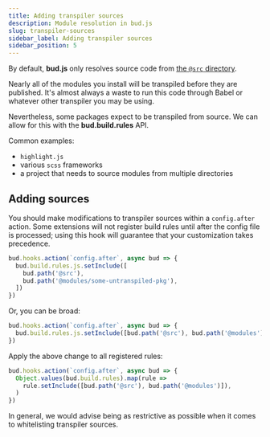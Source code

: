 ```yaml
---
title: Adding transpiler sources
description: Module resolution in bud.js
slug: transpiler-sources
sidebar_label: Adding transpiler sources
sidebar_position: 5
---
```


By default, **bud.js** only resolves source code from [the `@src` directory](/docs/bud.path).

Nearly all of the modules you install will be transpiled before they are published. It's almost always a waste to run this code through Babel or whatever other transpiler you may be using.

Nevertheless, some packages expect to be transpiled from source. We can allow for this with the **bud.build.rules** API.

Common examples:

- `highlight.js`
- various `scss` frameworks
- a project that needs to source modules from multiple directories

## Adding sources

You should make modifications to transpiler sources within a `config.after` action.
Some extensions will not register build rules until after the config file is processed;
using this hook will guarantee that your customization takes precedence.

```ts
bud.hooks.action(`config.after`, async bud => {
  bud.build.rules.js.setInclude([
    bud.path('@src'),
    bud.path('@modules/some-untranspiled-pkg'),
  ])
})
```

Or, you can be broad:

```ts
bud.hooks.action(`config.after`, async bud => {
  bud.build.rules.js.setInclude([bud.path('@src'), bud.path('@modules')])
})
```

Apply the above change to all registered rules:

```ts
bud.hooks.action(`config.after`, async bud => {
  Object.values(bud.build.rules).map(rule =>
    rule.setInclude([bud.path('@src'), bud.path('@modules')]),
  )
})
```

In general, we would advise being as restrictive as possible when it comes to whitelisting transpiler sources.
